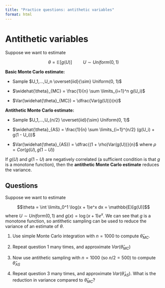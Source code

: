 ```yaml
---
title: "Practice questions: antithetic variables"
format: html
---
```


# Antithetic variables

Suppose we want to estimate

$$\theta = \mathbb{E}[g(U)] \hspace{1cm} U \sim Uniform(0, 1)$$

**Basic Monte Carlo estimate:**

* Sample $U_1,...,U_n \overset{iid}{\sim} Uniform(0, 1)$

* $\widehat{\theta}_{MC} = \frac{1}{n} \sum \limits_{i=1}^n g(U_i)$

* $Var(\widehat{\theta}_{MC}) = \dfrac{Var(g(U))}{n}$

**Antithetic Monte Carlo estimate:**

* Sample $U_1,...,U_{n/2} \overset{iid}{\sim} Uniform(0, 1)$

* $\widehat{\theta}_{AS} = \frac{1}{n} \sum \limits_{i=1}^{n/2} (g(U_i) + g(1 - U_i))$

* $Var(\widehat{\theta}_{AS}) = \dfrac{(1 + \rho)Var(g(U))}{n}$ where $\rho = Cor(g(U), g(1 - U))$

If $g(U)$ and $g(1-U)$ are negatively correlated (a sufficient condition is that $g$ is a monotone function), then the **antithetic Monte Carlo estimate** reduces the variance.

## Questions

Suppose we want to estimate

$$\theta = \int \limits_0^1 \log(x + 1)e^x dx = \mathbb{E}[g(U)]$$
where $U \sim Uniform(0, 1)$ and $g(x) = \log(x + 1)e^x$. We can see that $g$ is a monotone function, so antithetic sampling can be used to reduce the variance of an estimate of $\theta$.

1. Use simple Monte Carlo integration with $n = 1000$ to compute $\widehat{\theta}_{MC}$.

2. Repeat question 1 many times, and approximate $Var(\widehat{\theta}_{MC})$

3. Now use antithetic sampling with $n=1000$ (so $n/2 = 500$) to compute $\widehat{\theta}_{AS}$

4. Repeat question 3 many times, and approximate $Var(\widehat{\theta}_{AS})$. What is the reduction in variance compared to $\widehat{\theta}_{MC}$?


